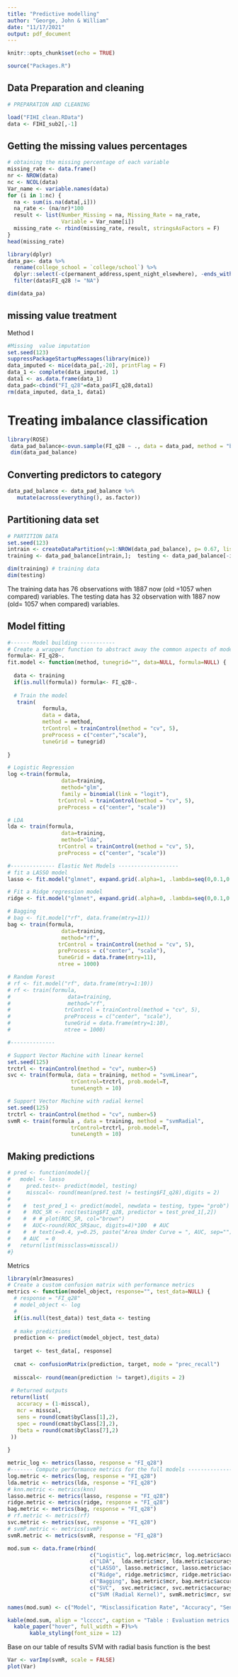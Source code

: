 ```yaml
---
title: "Predictive modelling"
author: "George, John & William"
date: "11/17/2021"
output: pdf_document
---
```


```r
knitr::opts_chunk$set(echo = TRUE)
```

```r
source("Packages.R")
```

## Data Preparation and cleaning 
```r
# PREPARATION AND CLEANING

load("FIHI_clean.RData")
data <- FIHI_sub2[,-1]
```


## Getting the missing values percentages

```r
# obtaining the missing percentage of each variable
missing_rate <- data.frame()
nr <- NROW(data)
nc <- NCOL(data)
Var_name <- variable.names(data)
for (i in 1:nc) {
  na <- sum(is.na(data[,i]))
  na_rate <- (na/nr)*100
  result <- list(Number_Missing = na, Missing_Rate = na_rate, 
                 Variable = Var_name[i])
  missing_rate <- rbind(missing_rate, result, stringsAsFactors = F)
}
head(missing_rate)
```

```r
library(dplyr)
data_pa<- data %>%
  rename(college_school = `college/school`) %>%
  dplyr::select(-c(permanent_address,spent_night_elsewhere), -ends_with("_changed")) %>%
  filter(data$FI_q28 != "NA") 

dim(data_pa)
```


## missing value treatment

Method I
```r
#Missing  value imputation
set.seed(123)
suppressPackageStartupMessages(library(mice))
data_imputed <- mice(data_pa[,-20], printFlag = F)
data_1 <- complete(data_imputed, 1)
data1 <- as.data.frame(data_1)
data_pad<-cbind("FI_q28"=data_pa$FI_q28,data1)
rm(data_imputed, data_1, data1)
```

# Treating imbalance classification
```r
library(ROSE)
 data_pad_balance<-ovun.sample(FI_q28 ~ ., data = data_pad, method = "both", p=0.5,                             N=NROW(data_pad), seed = 125)$data
 dim(data_pad_balance)
```

## Converting predictors to category
```r
data_pad_balance <- data_pad_balance %>%
   mutate(across(everything(), as.factor))
```

## Partitioning data set
```r
# PARTITION DATA
set.seed(123)
intrain <- createDataPartition(y=1:NROW(data_pad_balance), p= 0.67, list = FALSE)
training <- data_pad_balance[intrain,];  testing <- data_pad_balance[-intrain,]

dim(training) # training data
dim(testing)
```

The training data has 76 observations with 1887 now (old =1057 when compared) variables.
The testing data has 32 observation with 1887 now (old= 1057 when compared) variables.



## Model fitting 

```r
#------ Model building -----------
# Create a wrapper function to abstract away the common aspects of model fitting
formula<- FI_q28~.
fit.model <- function(method, tunegrid="", data=NULL, formula=NULL) {
  
  data <- training
  if(is.null(formula)) formula<- FI_q28~.
  
  # Train the model
   train(
           formula,
           data = data,
           method = method,
           trControl = trainControl(method = "cv", 5),
           preProcess = c("center","scale"),
           tuneGrid = tunegrid)
          
}
```

```r
# Logistic Regression
log <-train(formula,
                 data=training,
                 method="glm",
                 family = binomial(link = "logit"),
                trControl = trainControl(method = "cv", 5),
                preProcess = c("center", "scale")) 
```

```r
# LDA
lda <- train(formula,
                 data=training,
                 method="lda",
                trControl = trainControl(method = "cv", 5),
                preProcess = c("center", "scale"))

```


```r
#-------------- Elastic Net Models -------------------
# fit a LASSO model
lasso <- fit.model("glmnet", expand.grid(.alpha=1, .lambda=seq(0,0.1,0.01)))

# Fit a Ridge regression model
ridge <- fit.model("glmnet", expand.grid(.alpha=0, .lambda=seq(0,0.1,0.01)))

```

```r
# Bagging
# bag <- fit.model("rf", data.frame(mtry=11))
bag <- train(formula,
                 data=training,
                 method="rf",
                trControl = trainControl(method = "cv", 5),
                preProcess = c("center", "scale"),
                tuneGrid = data.frame(mtry=11),
                ntree = 1000) 

```

```r
# Random Forest
# rf <- fit.model("rf", data.frame(mtry=1:10))
# rf <- train(formula,
#                  data=training,
#                  method="rf",
#                 trControl = trainControl(method = "cv", 5),
#                 preProcess = c("center", "scale"),
#                 tuneGrid = data.frame(mtry=1:10),
#                 ntree = 1000) 

```

```r
#-------------- 

# Support Vector Machine with linear kernel
set.seed(125)
trctrl <- trainControl(method = "cv", number=5)
svc <- train(formula, data = training, method = "svmLinear",
                    trControl=trctrl, prob.model=T,
                    tuneLength = 10)

```

```r
# Support Vector Machine with radial kernel
set.seed(125)
trctrl <- trainControl(method = "cv", number=5)
svmR <- train(formula , data = training, method = "svmRadial",
                    trControl=trctrl, prob.model=T,
                    tuneLength = 10)
```


## Making predictions 

```r
# pred <- function(model){
#   model <- lasso
#     pred.test<- predict(model, testing)
#     misscal<- round(mean(pred.test != testing$FI_q28),digits = 2)
#     
#    #  test_pred_1 <- predict(model, newdata = testing, type= "prob")
#    #  ROC_SR <- roc(testing$FI_q28, predictor = test_pred_1[,2])
#    #  # # plot(ROC_SR, col="brown")
#    #  AUC<-round(ROC_SR$auc, digits=4)*100  # AUC
#    #  # text(x=0.4, y=0.25, paste("Area Under Curve = ", AUC, sep=""), col="blue", cex=1.2)
#    # AUC  = 0
#   return(list(missclass=misscal))
#}
```

Metrics
```r
library(mlr3measures)
# Create a custom confusion matrix with performance metrics
metrics <- function(model_object, response="", test_data=NULL) {
  # response = "FI_q28"
  # model_object <- log
  # 
  if(is.null(test_data)) test_data <- testing
  
  # make predictions
  prediction <- predict(model_object, test_data) 
  
  target <- test_data[, response]
  
  cmat <- confusionMatrix(prediction, target, mode = "prec_recall")
  
  misscal<- round(mean(prediction != target),digits = 2)
  
 # Returned outputs
 return(list(
   accuracy = (1-misscal),
   mcr = misscal,
   sens = round(cmat$byClass[1],2),
   spec = round(cmat$byClass[2],2),
   fbeta = round(cmat$byClass[7],2)
 ))
  
}
```

```r
metric_log <- metrics(lasso, response = "FI_q28")
#------- Compute performance metrics for the full models ---------------
log.metric <- metrics(log, response = "FI_q28")
lda.metric <- metrics(lda, response = "FI_q28")
# knn.metric <- metrics(knn)
lasso.metric <- metrics(lasso, response = "FI_q28")
ridge.metric <- metrics(ridge, response = "FI_q28")
bag.metric <- metrics(bag, response = "FI_q28")
# rf.metric <- metrics(rf)
svc.metric <- metrics(svc, response = "FI_q28")
# svmP.metric <- metrics(svmP)
svmR.metric <- metrics(svmR, response = "FI_q28")

mod.sum <- data.frame(rbind(
                          c("Logistic", log.metric$mcr, log.metric$accuracy, log.metric$sens, log.metric$spec, log.metric$fbeta),
                          c("LDA",  lda.metric$mcr, lda.metric$accuracy, lda.metric$sens, lda.metric$spec, lda.metric$fbeta),
                          c("LASSO", lasso.metric$mcr, lasso.metric$accuracy, lasso.metric$sens, lasso.metric$spec, lasso.metric$fbeta),
                          c("Ridge", ridge.metric$mcr, ridge.metric$accuracy, ridge.metric$sens, ridge.metric$spec, ridge.metric$fbeta),
                          c("Bagging", bag.metric$mcr, bag.metric$accuracy, bag.metric$sens, bag.metric$spec, bag.metric$fbeta),
                          c("SVC",  svc.metric$mcr, svc.metric$accuracy, svc.metric$sens, svc.metric$spec, svc.metric$fbeta),
                          c("SVM (Radial Kernel)", svmR.metric$mcr, svmR.metric$accuracy, svmR.metric$sens, svmR.metric$spec, svmR.metric$fbeta)))

names(mod.sum) <- c("Model", "Misclassification Rate", "Accuracy", "Sensitivity", "Specificity", "fbeta")

kable(mod.sum, align = "lccccc", caption = "Table : Evaluation metrics for Housing Insecurity with Permanent Address as a response") %>%
  kable_paper("hover", full_width = F)%>% 
       kable_styling(font_size = 12)

```
Base on our table of results SVM with radial basis function is the best 

```r

Var <- varImp(svmR, scale = FALSE)
plot(Var)
```




























